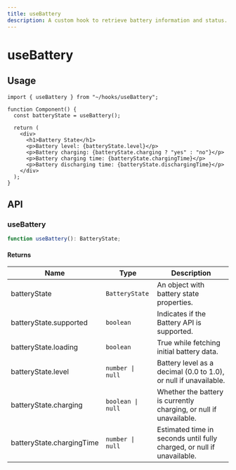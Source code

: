 ```yaml
---
title: useBattery
description: A custom hook to retrieve battery information and status.
---
```


# useBattery

## Usage

```tsx title="Component.tsx"
import { useBattery } from "~/hooks/useBattery";

function Component() {
  const batteryState = useBattery();

  return (
    <div>
      <h1>Battery State</h1>
      <p>Battery level: {batteryState.level}</p>
      <p>Battery charging: {batteryState.charging ? "yes" : "no"}</p>
      <p>Battery charging time: {batteryState.chargingTime}</p>
      <p>Battery discharging time: {batteryState.dischargingTime}</p>
    </div>
  );
}
```

## API

### useBattery

```ts
function useBattery(): BatteryState;
```

#### Returns

| Name                      | Type              | Description                                                            |
| ------------------------- | ----------------- | ---------------------------------------------------------------------- |
| batteryState              | `BatteryState`    | An object with battery state properties.                               |
| batteryState.supported    | `boolean`         | Indicates if the Battery API is supported.                             |
| batteryState.loading      | `boolean`         | True while fetching initial battery data.                              |
| batteryState.level        | `number \| null`  | Battery level as a decimal (0.0 to 1.0), or null if unavailable.       |
| batteryState.charging     | `boolean \| null` | Whether the battery is currently charging, or null if unavailable.     |
| batteryState.chargingTime | `number \| null`  | Estimated time in seconds until fully charged, or null if unavailable. |
